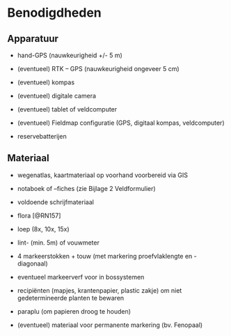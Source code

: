 # Benodigdheden

## Apparatuur

-   hand-GPS (nauwkeurigheid +/- 5 m)

-   (eventueel) RTK -- GPS (nauwkeurigheid ongeveer 5 cm)

-   (eventueel) kompas

-   (eventueel) digitale camera

-   (eventueel) tablet of veldcomputer

-   (eventueel) Fieldmap configuratie (GPS, digitaal kompas, veldcomputer)

-   reservebatterijen

## Materiaal

-   wegenatlas, kaartmateriaal op voorhand voorbereid via GIS

-   notaboek of --fiches (zie Bijlage 2 Veldformulier)

-   voldoende schrijfmateriaal

-   flora [@RN157]

-   loep (8x, 10x, 15x)

-   lint- (min. 5m) of vouwmeter

-   4 markeerstokken + touw (met markering proefvlaklengte en -diagonaal)

-   eventueel markeerverf voor in bossystemen

-   recipiënten (mapjes, krantenpapier, plastic zakje) om niet gedetermineerde planten te bewaren

-   paraplu (om papieren droog te houden)

-   (eventueel) materiaal voor permanente markering (bv. Fenopaal)
